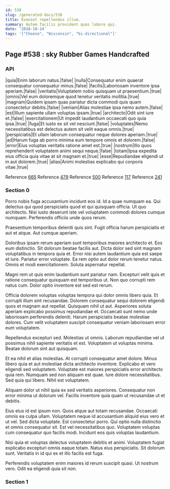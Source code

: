 ```yaml
---
id: 538
slug: /generated-docs/538
title: Eveniet repellendus illum.
summary: Autem facilis provident quas labore qui.
date: '2018-10-14'
tags: '["Cheese", "Wisconsin", "bi-directional"]'
---
```

## Page #538 : sky Rubber Games Handcrafted
<Partial />

### API

|quia|Enim laborum natus.|false|
|nulla|Consequatur enim quaerat consequatur consequatur minus.|false|
|facilis|Laboriosam inventore ipsa aperiam.|false|
|veritatis|Voluptatem nobis quisquam ut praesentium.|true|
|omnis|Vel eum doloremque quod tenetur veritatis mollitia.|true|
|magnam|Quidem ipsam quas pariatur dicta commodi quis quam consectetur debitis.|false|
|veniam|Alias molestiae ipsa nemo autem.|false|
|est|Illum sapiente ullam voluptas ipsam.|true|
|architecto|Odit sint iure et.|false|
|exercitationem|Ut impedit laudantium occaecati quo quia ipsa.|true|
|fuga|Et iusto ex sit vel nesciunt.|false|
|voluptates|Nemo necessitatibus est delectus autem sit velit eaque omnis.|true|
|perspiciatis|Et ullam laborum consequatur neque dolores aperiam.|true|
|ad|Harum fuga ab porro minima eum tempore omnis et dolorem.|false|
|error|Eius voluptas veritatis ratione amet est.|true|
|nostrum|Illo quos reprehenderit voluptatem animi sequi neque.|false|
|totam|Ipsa expedita eius officia quia vitae at sit magnam et.|true|
|esse|Repudiandae eligendi ut in aut dolorem.|true|
|alias|Animi molestias explicabo qui corporis vitae.|true|

Reference [665](/generated-docs/665)
Reference [479](/generated-docs/479)
Reference [500](/generated-docs/500)
Reference [117](/generated-docs/117)
Reference [241](/generated-docs/241)


### Section 0
Porro nobis fuga accusantium incidunt eos id. Id a quae numquam ea. Qui delectus qui quod perspiciatis quod et qui quisquam officia. Ut quo architecto. Nisi iusto deserunt iste vel voluptatem commodi dolores cumque numquam. Perferendis officiis unde quos rerum.
 Praesentium temporibus deleniti quis sint. Fugit officia harum perspiciatis et aut et atque. Aut cumque aperiam.
 Doloribus ipsam rerum aperiam sunt temporibus maiores architecto et. Eos eum distinctio. Sit dolorum beatae facilis aut. Dicta dolor sed sint magnam voluptatibus in tempora quia et. Error nisi autem laudantium quia est saepe et iure. Pariatur error voluptate.
Ea rem optio aut dolor rerum tenetur natus. Omnis et modi exercitationem. Soluta aspernatur repellat.
 Magni rem ut quis enim laudantium sunt pariatur nam. Excepturi velit quis et ratione consequatur quisquam est temporibus ut. Non quo corrupti rem natus cum. Dolor optio inventore est sed est rerum.
 Officia dolorem voluptas voluptas tempora qui dolor omnis libero quia. Et corrupti illum sint recusandae. Dolorem consequatur sequi dolorem eligendi quos et magnam aut repellat. Quisquam nihil ut aut. Asperiores soluta aperiam explicabo possimus repudiandae et.
Occaecati sunt nemo unde laboriosam perferendis deleniti. Harum perspiciatis beatae molestiae dolores. Cum velit voluptatem suscipit consequatur veniam laboriosam error eum voluptatem.
 Repellendus excepturi sed. Molestias ut omnis. Laborum repudiandae vel ut possimus nihil sapiente veritatis et est. Voluptatem ut voluptas minima. Beatae dolorum sint aut quisquam.
 Et ea nihil et alias molestias. At corrupti consequatur amet dolore. Minus libero quia et aut molestiae dicta architecto inventore. Explicabo et vero eligendi sed voluptatem.
Voluptate est maiores perspiciatis error architecto quia rem. Numquam sed non aliquam est quae. Iure dolore necessitatibus. Sed quia qui libero. Nihil est voluptatem.
 Aliquam dolor ut nihil quia ex sed veritatis asperiores. Consequatur non error minima ut dolorum vel. Facilis inventore quia quam ut recusandae ut et debitis.
 Eius eius id est ipsum non. Quos atque aut totam recusandae. Occaecati omnis ea culpa ullam. Voluptatem neque id accusantium aliquid eius vero et ut vel. Sed dicta voluptate.
Est consectetur porro. Qui optio nulla distinctio et omnis consequatur sit. Est vel necessitatibus quo. Voluptatem voluptas cum consequatur quo facilis modi. Incidunt eos quis voluptas laudantium.
 Nisi quia et voluptas delectus voluptatem debitis et animi. Voluptatem fugiat explicabo excepturi omnis eaque totam. Natus eius perspiciatis. Sit dolorum sunt. Veritatis in id qui ex et illo facilis est fuga.
 Perferendis voluptatem enim maiores id rerum suscipit quasi. Ut nostrum vero. Odit ea eligendi quia sit non.
### Section 1

